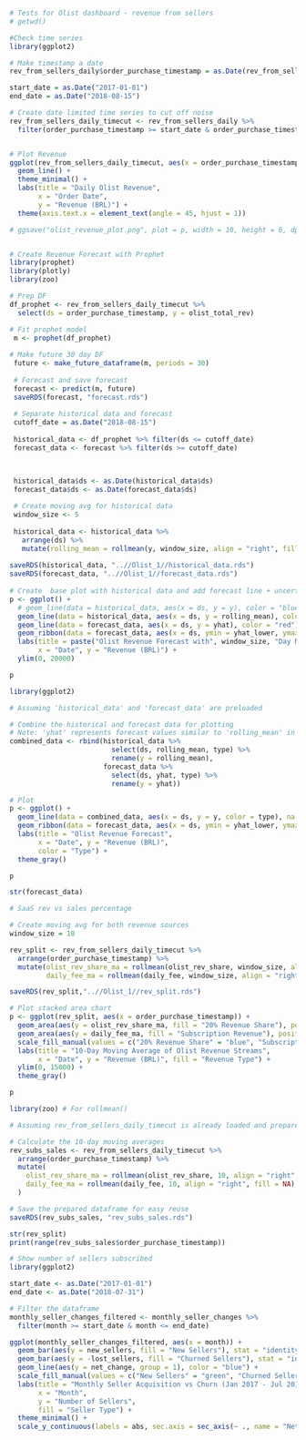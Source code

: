 ```r
# Tests for Olist dashboard - revenue from sellers
# getwd()
```


```r

#Check time series
library(ggplot2)

# Make timestamp a date
rev_from_sellers_daily$order_purchase_timestamp = as.Date(rev_from_sellers_daily$order_purchase_timestamp)

start_date = as.Date("2017-01-01")
end_date = as.Date("2018-08-15")

# Create date limited time series to cut off noise
rev_from_sellers_daily_timecut <- rev_from_sellers_daily %>%
  filter(order_purchase_timestamp >= start_date & order_purchase_timestamp <= end_date)


# Plot Revenue
ggplot(rev_from_sellers_daily_timecut, aes(x = order_purchase_timestamp, y = olist_total_rev)) +
  geom_line() +
  theme_minimal() +
  labs(title = "Daily Olist Revenue",
       x = "Order Date",
       y = "Revenue (BRL)") +
  theme(axis.text.x = element_text(angle = 45, hjust = 1))

# ggsave("olist_revenue_plot.png", plot = p, width = 10, height = 6, dpi = 300)



```

```r
# Create Revenue Forecast with Prophet
library(prophet)
library(plotly)
library(zoo)

# Prep DF
df_prophet <- rev_from_sellers_daily_timecut %>%
  select(ds = order_purchase_timestamp, y = olist_total_rev)

# Fit prophet model
 m <- prophet(df_prophet)
 
# Make future 30 day DF
 future <- make_future_dataframe(m, periods = 30)
 
 # Forecast and save forecast
 forecast <- predict(m, future)
 saveRDS(forecast, "forecast.rds")
 
 # Separate historical data and forecast
 cutoff_date = as.Date("2018-08-15")
 
 historical_data <- df_prophet %>% filter(ds <= cutoff_date)
 forecast_data <- forecast %>% filter(ds >= cutoff_date)


 
 historical_data$ds <- as.Date(historical_data$ds)
 forecast_data$ds <- as.Date(forecast_data$ds)
 
 # Create moving avg for historical data
 window_size <- 5
 
 historical_data <- historical_data %>%
   arrange(ds) %>%
   mutate(rolling_mean = rollmean(y, window_size, align = "right", fill = NA))
 
saveRDS(historical_data, "..//Olist_1//historical_data.rds")
saveRDS(forecast_data, "..//Olist_1//forecast_data.rds")
 
# Create  base plot with historical data and add forecast line + uncertainty interval
p <- ggplot() +
  # geom_line(data = historical_data, aes(x = ds, y = y), color = "blue") +
  geom_line(data = historical_data, aes(x = ds, y = rolling_mean), color = "green", na.rm = TRUE) +
  geom_line(data = forecast_data, aes(x = ds, y = yhat), color = "red") +
  geom_ribbon(data = forecast_data, aes(x = ds, ymin = yhat_lower, ymax = yhat_upper), alpha = 0.2, fill = "orange") +
  labs(title = paste("Olist Revenue Forecast with", window_size, "Day Moving Average"),
       x = "Date", y = "Revenue (BRL)") +
  ylim(0, 20000)

p


```

```r
library(ggplot2)

# Assuming 'historical_data' and 'forecast_data' are preloaded

# Combine the historical and forecast data for plotting
# Note: 'yhat' represents forecast values similar to 'rolling_mean' in historical data
combined_data <- rbind(historical_data %>%
                         select(ds, rolling_mean, type) %>%
                         rename(y = rolling_mean),
                       forecast_data %>%
                         select(ds, yhat, type) %>%
                         rename(y = yhat))

# Plot
p <- ggplot() +
  geom_line(data = combined_data, aes(x = ds, y = y, color = type), na.rm = TRUE) +
  geom_ribbon(data = forecast_data, aes(x = ds, ymin = yhat_lower, ymax = yhat_upper), alpha = 0.2, fill = "grey80") +
  labs(title = "Olist Revenue Forecast",
       x = "Date", y = "Revenue (BRL)",
       color = "Type") +
  theme_gray()

p


```
```r
str(forecast_data)
```


```r
# SaaS rev vs sales percentage

# Create moving avg for both revenue sources
window_size = 10

rev_split <- rev_from_sellers_daily_timecut %>%
  arrange(order_purchase_timestamp) %>%
  mutate(olist_rev_share_ma = rollmean(olist_rev_share, window_size, align = "right", fill = NA),
         daily_fee_ma = rollmean(daily_fee, window_size, align = "right", fill = NA))

saveRDS(rev_split,"..//Olist_1//rev_split.rds")

# Plot stacked area chart
p <- ggplot(rev_split, aes(x = order_purchase_timestamp)) +
  geom_area(aes(y = olist_rev_share_ma, fill = "20% Revenue Share"), position = "stack") +
  geom_area(aes(y = daily_fee_ma, fill = "Subscription Revenue"), position = "stack") +
  scale_fill_manual(values = c("20% Revenue Share" = "blue", "Subscription Revenue" = "green")) +
  labs(title = "10-Day Moving Average of Olist Revenue Streams",
       x = "Date", y = "Revenue (BRL)", fill = "Revenue Type") +
  ylim(0, 15000) +
  theme_gray()

p

```

```r
library(zoo) # For rollmean()

# Assuming rev_from_sellers_daily_timecut is already loaded and prepared

# Calculate the 10-day moving averages
rev_subs_sales <- rev_from_sellers_daily_timecut %>%
  arrange(order_purchase_timestamp) %>%
  mutate(
    olist_rev_share_ma = rollmean(olist_rev_share, 10, align = "right", fill = NA),
    daily_fee_ma = rollmean(daily_fee, 10, align = "right", fill = NA)
  )

# Save the prepared dataframe for easy reuse
saveRDS(rev_subs_sales, "rev_subs_sales.rds")

```

```r
str(rev_split)
print(range(rev_subs_sales$order_purchase_timestamp))

```


```r
# Show number of sellers subscribed
library(ggplot2)

start_date <- as.Date("2017-01-01")
end_date <- as.Date("2018-07-31")

# Filter the dataframe
monthly_seller_changes_filtered <- monthly_seller_changes %>%
  filter(month >= start_date & month <= end_date)

ggplot(monthly_seller_changes_filtered, aes(x = month)) +
  geom_bar(aes(y = new_sellers, fill = "New Sellers"), stat = "identity") +
  geom_bar(aes(y = -lost_sellers, fill = "Churned Sellers"), stat = "identity") +
  geom_line(aes(y = net_change, group = 1), color = "blue") +
  scale_fill_manual(values = c("New Sellers" = "green", "Churned Sellers" = "red")) +
  labs(title = "Monthly Seller Acquisition vs Churn (Jan 2017 - Jul 2018)",
       x = "Month",
       y = "Number of Sellers",
       fill = "Seller Type") +
  theme_minimal() +
  scale_y_continuous(labels = abs, sec.axis = sec_axis(~ ., name = "Net Change"))

```

